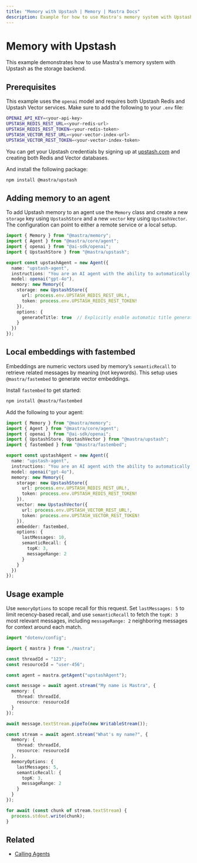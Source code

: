 ```yaml
---
title: "Memory with Upstash | Memory | Mastra Docs"
description: Example for how to use Mastra's memory system with Upstash Redis storage and vector capabilities.
---
```


# Memory with Upstash

This example demonstrates how to use Mastra's memory system with Upstash as the storage backend.

## Prerequisites

This example uses the `openai` model and requires both Upstash Redis and Upstash Vector services. Make sure to add the following to your `.env` file:

```bash title=".env" copy
OPENAI_API_KEY=<your-api-key>
UPSTASH_REDIS_REST_URL=<your-redis-url>
UPSTASH_REDIS_REST_TOKEN=<your-redis-token>
UPSTASH_VECTOR_REST_URL=<your-vector-index-url>
UPSTASH_VECTOR_REST_TOKEN=<your-vector-index-token>
```

You can get your Upstash credentials by signing up at [upstash.com](https://upstash.com) and creating both Redis and Vector databases.

And install the following package:

```bash copy
npm install @mastra/upstash
```

## Adding memory to an agent

To add Upstash memory to an agent use the `Memory` class and create a new `storage` key using `UpstashStore` and a new `vector` key using `UpstashVector`. The configuration can point to either a remote service or a local setup.

```typescript title="src/mastra/agents/example-upstash-agent.ts" showLineNumbers copy
import { Memory } from "@mastra/memory";
import { Agent } from "@mastra/core/agent";
import { openai } from "@ai-sdk/openai";
import { UpstashStore } from "@mastra/upstash";

export const upstashAgent = new Agent({
  name: "upstash-agent",
  instructions: "You are an AI agent with the ability to automatically recall memories from previous interactions.",
  model: openai("gpt-4o"),
  memory: new Memory({
    storage: new UpstashStore({
      url: process.env.UPSTASH_REDIS_REST_URL!,
      token: process.env.UPSTASH_REDIS_REST_TOKEN!
    }),
    options: {
      generateTitle: true  // Explicitly enable automatic title generation
    }
  })
});
```


## Local embeddings with fastembed

Embeddings are numeric vectors used by memory’s `semanticRecall` to retrieve related messages by meaning (not keywords). This setup uses `@mastra/fastembed` to generate vector embeddings.

Install `fastembed` to get started:

```bash copy
npm install @mastra/fastembed
```

Add the following to your agent:

```typescript title="src/mastra/agents/example-upstash-agent.ts" showLineNumbers copy
import { Memory } from "@mastra/memory";
import { Agent } from "@mastra/core/agent";
import { openai } from "@ai-sdk/openai";
import { UpstashStore, UpstashVector } from "@mastra/upstash";
import { fastembed } from "@mastra/fastembed";

export const upstashAgent = new Agent({
  name: "upstash-agent",
  instructions: "You are an AI agent with the ability to automatically recall memories from previous interactions.",
  model: openai("gpt-4o"),
  memory: new Memory({
    storage: new UpstashStore({
      url: process.env.UPSTASH_REDIS_REST_URL!,
      token: process.env.UPSTASH_REDIS_REST_TOKEN!
    }),
    vector: new UpstashVector({
      url: process.env.UPSTASH_VECTOR_REST_URL!,
      token: process.env.UPSTASH_VECTOR_REST_TOKEN!
    }),
    embedder: fastembed,
    options: {
      lastMessages: 10,
      semanticRecall: {
        topK: 3,
        messageRange: 2
      }
    }
  })
});
```

## Usage example

Use `memoryOptions` to scope recall for this request. Set `lastMessages: 5` to limit recency-based recall, and use `semanticRecall` to fetch the `topK: 3` most relevant messages, including `messageRange: 2` neighboring messages for context around each match.

```typescript title="src/test-upstash-agent.ts" showLineNumbers copy
import "dotenv/config";

import { mastra } from "./mastra";

const threadId = "123";
const resourceId = "user-456";

const agent = mastra.getAgent("upstashAgent");

const message = await agent.stream("My name is Mastra", {
  memory: {
    thread: threadId,
    resource: resourceId
  }
});

await message.textStream.pipeTo(new WritableStream());

const stream = await agent.stream("What's my name?", {
  memory: {
    thread: threadId,
    resource: resourceId
  },
  memoryOptions: {
    lastMessages: 5,
    semanticRecall: {
      topK: 3,
      messageRange: 2
    }
  }
});

for await (const chunk of stream.textStream) {
  process.stdout.write(chunk);
}
```

## Related

- [Calling Agents](/examples/agents/calling-agents)
